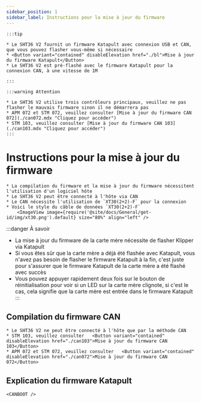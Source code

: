 ```yaml
---
sidebar_position: 1
sidebar_label: Instructions pour la mise à jour du firmware
---
```







    :::tip

    * Le SHT36 V2 fournit un firmware Katapult avec connexion USB et CAN, que vous pouvez flasher vous-même si nécessaire
    * <Button variant="contained" disableElevation href="./bl">Mise à jour du firmware Katapult</Button>
    * Le SHT36 V2 est pré-flashé avec le firmware Katapult pour la connexion CAN, à une vitesse de 1M

    :::

    :::warning Attention

    * Le SHT36 V2 utilise trois contrôleurs principaux, veuillez ne pas flasher le mauvais firmware sinon il ne démarrera pas
    * APM 072 et STM 072, veuillez consulter [Mise à jour du firmware CAN 072](./can072.mdx "Cliquez pour accéder")
    * STM 103, veuillez consulter [Mise à jour du firmware CAN 103](./can103.mdx "Cliquez pour accéder")
    :::


# Instructions pour la mise à jour du firmware

    * La compilation du firmware et la mise à jour du firmware nécessitent l'utilisation d'un logiciel hôte
    * Le SHT36 V2 peut être connecté à l'hôte via CAN
    * Le CAN nécessite l'utilisation de `XT30(2+2)-F` pour la connexion
    * Voici le style du câble de données `XT30(2+2)-F`
        <ImageView image={require('@site/docs/General/get-id/img/xt30.png').default} size="80%" align="left" />

:::danger À savoir
* La mise à jour du firmware de la carte mère nécessite de flasher Klipper via Katapult
* Si vous êtes sûr que la carte mère a déjà été flashée avec Katapult, vous n'avez pas besoin de flasher le firmware Katapult à la fin, c'est juste pour s'assurer que le firmware Katapult de la carte mère a été flashé avec succès
* Vous pouvez appuyer rapidement deux fois sur le bouton de réinitialisation pour voir si un LED sur la carte mère clignote, si c'est le cas, cela signifie que la carte mère est entrée dans le firmware Katapult
:::

## Compilation du firmware CAN

    * Le SHT36 V2 ne peut être connecté à l'hôte que par la méthode CAN
    * STM 103, veuillez consulter   <Button variant="contained" disableElevation href="./can103">Mise à jour du firmware CAN 103</Button>
    * APM 072 et STM 072, veuillez consulter   <Button variant="contained" disableElevation href="./can072">Mise à jour du firmware CAN 072</Button>

## Explication du firmware Katapult
    
    <CANBOOT />